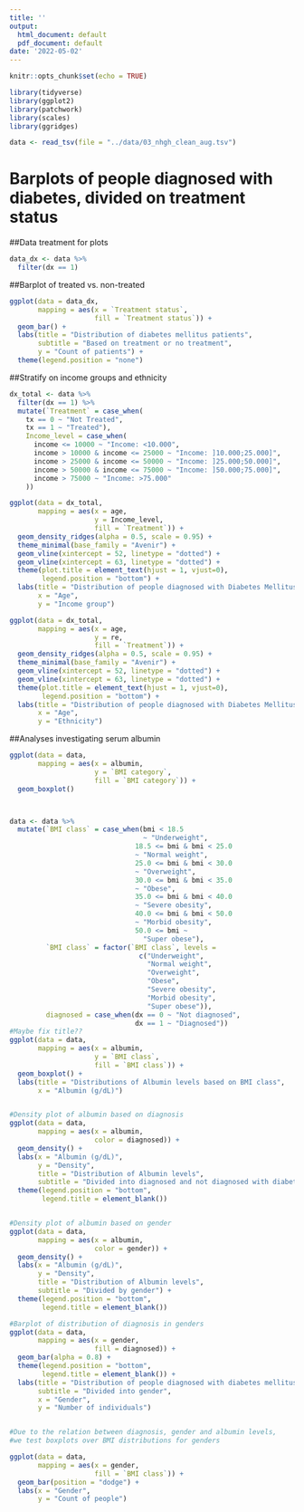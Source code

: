 ```yaml
---
title: ''
output:
  html_document: default
  pdf_document: default
date: '2022-05-02'
---
```


```r
knitr::opts_chunk$set(echo = TRUE)
```

```r
library(tidyverse)
library(ggplot2)
library(patchwork)
library(scales)
library(ggridges)

data <- read_tsv(file = "../data/03_nhgh_clean_aug.tsv")
```


# Barplots of people diagnosed with diabetes, divided on treatment status

##Data treatment for plots
```r
data_dx <- data %>% 
  filter(dx == 1)
```

##Barplot of treated vs. non-treated
```r
ggplot(data = data_dx, 
       mapping = aes(x = `Treatment status`, 
                     fill = `Treatment status`)) + 
  geom_bar() +
  labs(title = "Distribution of diabetes mellitus patients",
       subtitle = "Based on treatment or no treatment",
       y = "Count of patients") +
  theme(legend.position = "none")
```


##Stratify on income groups and ethnicity
```r
dx_total <- data %>% 
  filter(dx == 1) %>% 
  mutate(`Treatment` = case_when(
    tx == 0 ~ "Not Treated",
    tx == 1 ~ "Treated"),
    Income_level = case_when(
      income <= 10000 ~ "Income: <10.000",
      income > 10000 & income <= 25000 ~ "Income: ]10.000;25.000]",
      income > 25000 & income <= 50000 ~ "Income: ]25.000;50.000]",
      income > 50000 & income <= 75000 ~ "Income: ]50.000;75.000]",
      income > 75000 ~ "Income: >75.000"
    ))
```

```r
ggplot(data = dx_total, 
       mapping = aes(x = age,
                     y = Income_level,
                     fill = `Treatment`)) +
  geom_density_ridges(alpha = 0.5, scale = 0.95) + 
  theme_minimal(base_family = "Avenir") +
  geom_vline(xintercept = 52, linetype = "dotted") + 
  geom_vline(xintercept = 63, linetype = "dotted") + 
  theme(plot.title = element_text(hjust = 1, vjust=0),
        legend.position = "bottom") +
  labs(title = "Distribution of people diagnosed with Diabetes Mellitus",
       x = "Age",
       y = "Income group") 
```

```r
ggplot(data = dx_total, 
       mapping = aes(x = age,
                     y = re,
                     fill = `Treatment`)) +
  geom_density_ridges(alpha = 0.5, scale = 0.95) + 
  theme_minimal(base_family = "Avenir") +
  geom_vline(xintercept = 52, linetype = "dotted") + 
  geom_vline(xintercept = 63, linetype = "dotted") + 
  theme(plot.title = element_text(hjust = 1, vjust=0),
        legend.position = "bottom") +
  labs(title = "Distribution of people diagnosed with Diabetes Mellitus",
       x = "Age",
       y = "Ethnicity") 
```




##Analyses investigating serum albumin
```r
ggplot(data = data,
       mapping = aes(x = albumin, 
                     y = `BMI category`,
                     fill = `BMI category`)) +
  geom_boxplot()



data <- data %>% 
  mutate(`BMI class` = case_when(bmi < 18.5 
                                 ~ "Underweight",
                               18.5 <= bmi & bmi < 25.0 
                               ~ "Normal weight",
                               25.0 <= bmi & bmi < 30.0 
                               ~ "Overweight",
                               30.0 <= bmi & bmi < 35.0 
                               ~ "Obese",
                               35.0 <= bmi & bmi < 40.0 
                               ~ "Severe obesity",
                               40.0 <= bmi & bmi < 50.0 
                               ~ "Morbid obesity",
                               50.0 <= bmi ~ 
                                 "Super obese"),
         `BMI class` = factor(`BMI class`, levels = 
                                c("Underweight",
                                  "Normal weight",
                                  "Overweight",
                                  "Obese",
                                  "Severe obesity",
                                  "Morbid obesity",
                                  "Super obese")),
         diagnosed = case_when(dx == 0 ~ "Not diagnosed",
                               dx == 1 ~ "Diagnosed"))
#Maybe fix title??
ggplot(data = data,
       mapping = aes(x = albumin, 
                     y = `BMI class`,
                     fill = `BMI class`)) +
  geom_boxplot() +
  labs(title = "Distributions of Albumin levels based on BMI class",
       x = "Albumin (g/dL)")


#Density plot of albumin based on diagnosis
ggplot(data = data,
       mapping = aes(x = albumin,
                     color = diagnosed)) + 
  geom_density() + 
  labs(x = "Albumin (g/dL)",
       y = "Density",
       title = "Distribution of Albumin levels",
       subtitle = "Divided into diagnosed and not diagnosed with diabetes mellitus") +
  theme(legend.position = "bottom",
        legend.title = element_blank())


#Density plot of albumin based on gender
ggplot(data = data,
       mapping = aes(x = albumin,
                     color = gender)) + 
  geom_density() + 
  labs(x = "Albumin (g/dL)",
       y = "Density",
       title = "Distribution of Albumin levels",
       subtitle = "Divided by gender") +
  theme(legend.position = "bottom",
        legend.title = element_blank())

#Barplot of distribution of diagnosis in genders
ggplot(data = data,
       mapping = aes(x = gender,
                     fill = diagnosed)) + 
  geom_bar(alpha = 0.8) +
  theme(legend.position = "bottom",
        legend.title = element_blank()) +
  labs(title = "Distribution of people diagnosed with diabetes mellitus",
       subtitle = "Divided into gender",
       x = "Gender",
       y = "Number of individuals")


#Due to the relation between diagnosis, gender and albumin levels,
#we test boxplots over BMI distributions for genders

ggplot(data = data,
       mapping = aes(x = gender,
                     fill = `BMI class`)) +
  geom_bar(position = "dodge") +
  labs(x = "Gender",
       y = "Count of people")

```

